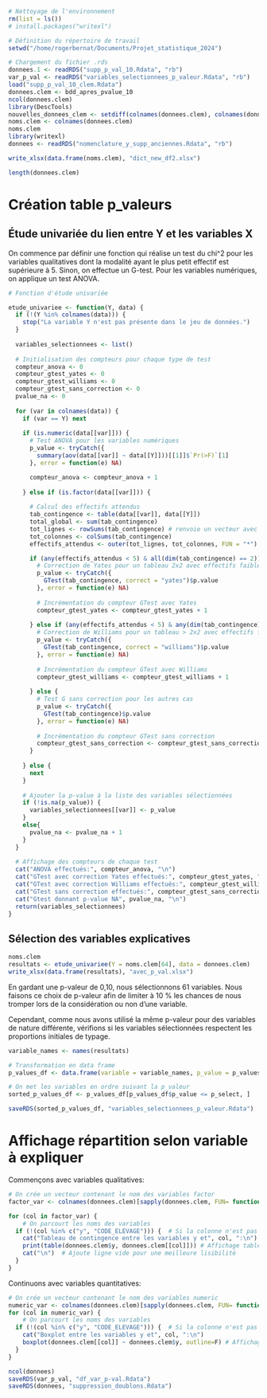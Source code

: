 ```r
# Nettoyage de l'environnement
rm(list = ls())
# install.packages("writexl")

# Définition du répertoire de travail
setwd("/home/rogerbernat/Documents/Projet_statistique_2024")

# Chargement du fichier .rds
donnees.1 <- readRDS("supp_p_val_10.Rdata", "rb")
var_p_val <- readRDS("variables_selectionnees_p_valeur.Rdata", "rb")
load("supp_p_val_10_clem.Rdata")
donnees.clem <- bdd_apres_pvalue_10
ncol(donnees.clem)
library(DescTools)
nouvelles_donnees_clem <- setdiff(colnames(donnees.clem), colnames(donnees))
noms.clem <- colnames(donnees.clem)
noms.clem
library(writexl)
donnees <- readRDS("nomenclature_y_supp_anciennes.Rdata", "rb")

write_xlsx(data.frame(noms.clem), "dict_new_df2.xlsx")

```

```r
length(donnees.clem)
```
# Création table p_valeurs


## Étude univariée du lien entre Y et les variables X
On commence par définir une fonction qui réalise un test du chi^2 pour les variables qualitatives dont la modalité ayant le plus petit effectif est supérieure à 5. Sinon, on effectue un G-test. Pour les variables numériques, on applique un test ANOVA.
```r
# Fonction d'étude univariée

etude_univariee <- function(Y, data) {
  if (!(Y %in% colnames(data))) {
    stop("La variable Y n'est pas présente dans le jeu de données.")
  }
  
  variables_selectionnees <- list()
  
  # Initialisation des compteurs pour chaque type de test
  compteur_anova <- 0
  compteur_gtest_yates <- 0
  compteur_gtest_williams <- 0
  compteur_gtest_sans_correction <- 0
  pvalue_na <- 0
  
  for (var in colnames(data)) {
    if (var == Y) next 
    
    if (is.numeric(data[[var]])) {
      # Test ANOVA pour les variables numériques
      p_value <- tryCatch({
        summary(aov(data[[var]] ~ data[[Y]]))[[1]]$`Pr(>F)`[1]
      }, error = function(e) NA)

      compteur_anova <- compteur_anova + 1
      
    } else if (is.factor(data[[var]])) {
      
      # Calcul des effectifs attendus
      tab_contingence <- table(data[[var]], data[[Y]])
      total_global <- sum(tab_contingence)
      tot_lignes <- rowSums(tab_contingence) # renvoie un vecteur avec les totaux de lignes
      tot_colonnes <- colSums(tab_contingence)
      effectifs_attendus <- outer(tot_lignes, tot_colonnes, FUN = "*") / total_global

      if (any(effectifs_attendus < 5) & all(dim(tab_contingence) == 2)) {
        # Correction de Yates pour un tableau 2x2 avec effectifs faibles
        p_value <- tryCatch({
          GTest(tab_contingence, correct = "yates")$p.value
        }, error = function(e) NA)
        
        # Incrémentation du compteur GTest avec Yates
        compteur_gtest_yates <- compteur_gtest_yates + 1
        
      } else if (any(effectifs_attendus < 5) & any(dim(tab_contingence) > 2)) {
        # Correction de Williams pour un tableau > 2x2 avec effectifs faibles
        p_value <- tryCatch({
          GTest(tab_contingence, correct = "williams")$p.value
        }, error = function(e) NA)
        
        # Incrémentation du compteur GTest avec Williams
        compteur_gtest_williams <- compteur_gtest_williams + 1
        
      } else {
        # Test G sans correction pour les autres cas
        p_value <- tryCatch({
          GTest(tab_contingence)$p.value
        }, error = function(e) NA)
        
        # Incrémentation du compteur GTest sans correction
        compteur_gtest_sans_correction <- compteur_gtest_sans_correction + 1
      }
      
    } else {
      next
    }
    
    # Ajouter la p-value à la liste des variables sélectionnées
    if (!is.na(p_value)) {
      variables_selectionnees[[var]] <- p_value
    }
    else{
      pvalue_na <- pvalue_na + 1
    }
  }
  
  # Affichage des compteurs de chaque test
  cat("ANOVA effectués:", compteur_anova, "\n")
  cat("GTest avec correction Yates effectués:", compteur_gtest_yates, "\n")
  cat("GTest avec correction Williams effectués:", compteur_gtest_williams, "\n")
  cat("GTest sans correction effectués:", compteur_gtest_sans_correction, "\n")
  cat("Gtest donnant p-value NA", pvalue_na, "\n")
  return(variables_selectionnees)
}
```

## Sélection des variables explicatives
```r
noms.clem
resultats <- etude_univariee(Y = noms.clem[64], data = donnees.clem)
write_xlsx(data.frame(resultats), "avec_p_val.xlsx")
```

En gardant une p-valeur de 0,10, nous sélectionnons 61 variables. Nous faisons ce choix de p-valeur afin de limiter à 10 % les chances de nous tromper lors de la considération ou non d’une variable.

Cependant, comme nous avons utilisé la même p-valeur pour des variables de nature différente, vérifions si les variables sélectionnées respectent les proportions initiales de typage.

```r
variable_names <- names(resultats)

# Transformation en data frame
p_values_df <- data.frame(variable = variable_names, p_value = p_values)

# On met les variables en ordre suivant la p_valeur
sorted_p_values_df <- p_values_df[p_values_df$p_value <= p_select, ]
```
```r

saveRDS(sorted_p_values_df, "variables_selectionnees_p_valeur.Rdata")
```
# Affichage répartition selon variable à expliquer
Commençons avec variables qualitatives:

```r
# On crée un vecteur contenant le nom des variables factor
factor_var <- colnames(donnees.clem)[sapply(donnees.clem, FUN= function(x){is.factor(x)})]

for (col in factor_var) {
    # On parcourt les noms des variables
  if (!(col %in% c("y", "CODE_ELEVAGE"))) {  # Si la colonne n'est pas la colonne y ou CODE_ELEVAGE
    cat("Tableau de contingence entre les variables y et", col, ":\n") 
    print(table(donnees.clem$y, donnees.clem[[col]])) # Affichage tableau de contingence
    cat("\n")  # Ajoute ligne vide pour une meilleure lisibilité
  }
}
```

Continuons avec variables quantitatives:
```r
# On crée un vecteur contenant le nom des variables numeric
numeric_var <- colnames(donnees.clem)[sapply(donnees.clem, FUN= function(x){is.numeric(x)})]
for (col in numeric_var) {
    # On parcourt les noms des variables
  if (!(col %in% c("y", "CODE_ELEVAGE"))) {  # Si la colonne n'est pas la colonne y ou CODE_ELEVAGE
    cat("Boxplot entre les variables y et", col, ":\n") 
    boxplot(donnees.clem[[col]] ~ donnees.clem$y, outline=F) # Affichage tableau de contingence
  }
}
```
```r
ncol(donnees)
saveRDS(var_p_val, "df_var_p-val.Rdata")
saveRDS(donnees, "suppression_doublons.Rdata")
```
